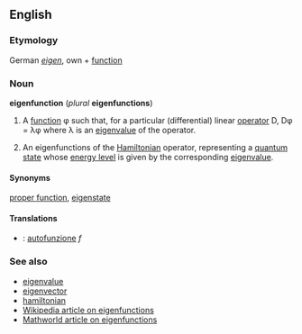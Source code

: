 ==English==
===Etymology===
German ''[[eigen]]'', own + [[function]]

===Noun===
'''eigenfunction''' (''plural'' '''eigenfunctions''')

#{{math}} A [[function]] &phi; such that, for a particular (differential) linear [[operator]] D, D&phi; = &lambda;&phi; where &lambda; is an [[eigenvalue]] of the operator. 
#{{quantum}} An eigenfunctions of the [[Hamiltonian]] operator, representing a [[quantum state]] whose [[energy level]] is given by the corresponding [[eigenvalue]].

====Synonyms====
[[proper function]], [[eigenstate]]

====Translations====
*{{it}}: [[autofunzione]] ''f''

===See also===
*[[eigenvalue]]
*[[eigenvector]]
*[[hamiltonian]]
*[[w:Eigenfunction|Wikipedia article on eigenfunctions]]
*[http://mathworld.wolfram.com/Eigenfunction.html Mathworld article on eigenfunctions]